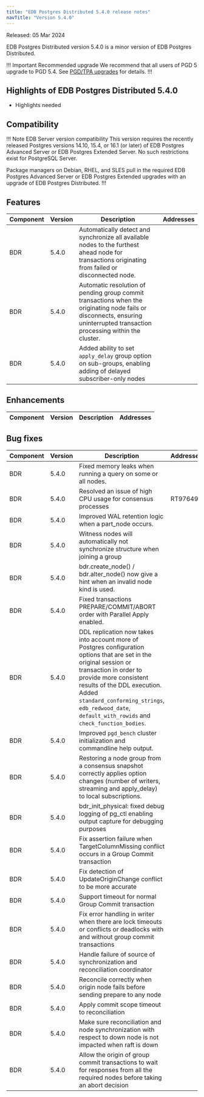 ```yaml
---
title: "EDB Postgres Distributed 5.4.0 release notes"
navTitle: "Version 5.4.0"
---
```


Released: 05 Mar 2024

EDB Postgres Distributed version 5.4.0 is a minor version of EDB Postgres Distributed.

!!! Important Recommended upgrade
We recommend that all users of PGD 5 upgrade to PGD 5.4. See [PGD/TPA upgrades](../upgrades/tpa_overview) for details.
!!!

## Highlights of EDB Postgres Distributed 5.4.0

* Highlights needed

## Compatibility

!!! Note EDB Server version compatibility
This version requires the recently released Postgres versions 14.10, 15.4,
or 16.1 (or later) of EDB Postgres Advanced Server or EDB Postgres Extended
Server. No such restrictions exist for PostgreSQL Server.

Package managers on Debian, RHEL, and SLES pull in the required EDB Postgres Advanced Server or EDB Postgres Extended 
upgrades with an upgrade of EDB Postgres Distributed.
!!!

## Features

| Component | Version | Description  | Addresses |
|-----------|---------|-------------|-----------|
| BDR       | 5.4.0   | Automatically detect and synchronize all available nodes to the furthest ahead node for transactions originating from failed or disconnected node. ||
| BDR       | 5.4.0   | Automatic resolution of pending group commit transactions when the originating node fails or disconnects, ensuring uninterrupted transaction processing within the cluster. ||
| BDR       | 5.4.0   | Added ability to set `apply_delay` group option on sub-groups, enabling adding of delayed subscriber-only nodes | | /* 25-apply-delay */


## Enhancements

| Component | Version  |Description | Addresses |
|-----------|---------|-------------|-----------|

## Bug fixes

| Component | Version |Description  | Addresses |
|-----------|---------|-------------|-----------|
| BDR       | 5.4.0   | Fixed memory leaks when running a query on some or all nodes. |  | /* 10-Memory-Leak-Run-On-All-Nodes */
| BDR       | 5.4.0   | Resolved an issue of high CPU usage for consensus processes | RT97649 | /* 20-High-CPU-usage-consensus */
| BDR       | 5.4.0   | Improved WAL retention logic when a part_node occurs. |  | /* 30-group-slot-and-wal-retention */
| BDR       | 5.4.0   | Witness nodes will automatically not synchronize structure when joining a group |  | /* 40-BDR-4507-bdr_join_node_group-witness-no-synchronize-structure */
| BDR       | 5.4.0   | bdr.create_node() / bdr.alter_node() now give a hint when an invalid node kind is used. | | /* 41-BDR-4652-bdr_create_node-HINT */
| BDR       | 5.4.0   | Fixed transactions PREPARE/COMMIT/ABORT order with Parallel Apply enabled. || /* 67-Fix-Prepared-Parallel-Apply */
| BDR       | 5.4.0   | DDL replication now takes into account more of Postgres configuration options that are set in the original session or transaction in order to provide more consistent results of the DDL execution. Added `standard_conforming_strings`, `edb_redwood_date`, `default_with_rowids` and `check_function_bodies`. | | /* 70-BDR-4397-ddl-guc */
| BDR       | 5.4.0   | Improved `pgd_bench` cluster initialization and commandline help output. || /* 91-Improve-pgd_bench */
| BDR       | 5.4.0   | Restoring a node group from a consensus snapshot correctly applies option changes (number of writers, streaming and apply_delay) to local subscriptions. || /* 92-BDR-4493-fix-group-snapshot-restore */
| BDR       | 5.4.0   | bdr_init_physical: fixed debug logging of pg_ctl enabling output capture for debugging purposes || /*     94-bdr_init_physical-fix-pg_ctl-debug-logging */
| BDR       | 5.4.0   | Fix assertion failure when TargetColumnMissing conflict occurs in a Group Commit transaction ||
| BDR       | 5.4.0   | Fix detection of UpdateOriginChange conflict to be more accurate ||
| BDR       | 5.4.0   | Support timeout for normal Group Commit transaction ||
| BDR       | 5.4.0   | Fix error handling in writer when there are lock timeouts or conflicts or deadlocks with and without group commit transactions ||
| BDR       | 5.4.0   | Handle failure of source of synchronization and reconciliation coordinator ||
| BDR       | 5.4.0   | Reconcile correctly when origin node fails before sending prepare to any node ||
| BDR       | 5.4.0   | Apply commit scope timeout to reconciliation ||
| BDR       | 5.4.0   | Make sure reconciliation and node synchronization with respect to down node is not impacted when raft is down ||
| BDR       | 5.4.0   | Allow the origin of group commit transactions to wait for responses from all the required nodes before taking an abort decision ||
